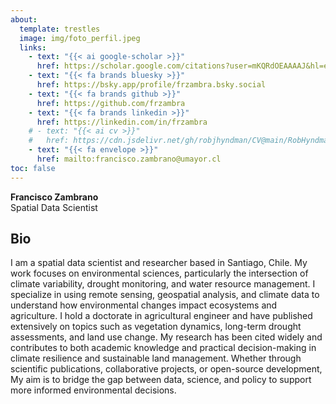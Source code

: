 ```yaml
---
about:
  template: trestles
  image: img/foto_perfil.jpeg
  links:
    - text: "{{< ai google-scholar >}}"
      href: https://scholar.google.com/citations?user=mKQRdOEAAAAJ&hl=es
    - text: "{{< fa brands bluesky >}}"
      href: https://bsky.app/profile/frzambra.bsky.social
    - text: "{{< fa brands github >}}"
      href: https://github.com/frzambra
    - text: "{{< fa brands linkedin >}}"
      href: https://linkedin.com/in/frzambra
    # - text: "{{< ai cv >}}"
    #   href: https://cdn.jsdelivr.net/gh/robjhyndman/CV@main/RobHyndmanCV.pdf
    - text: "{{< fa envelope >}}"
      href: mailto:francisco.zambrano@umayor.cl
toc: false
---
```


<div class="about-link-text">
**Francisco Zambrano**<br>
Spatial Data Scientist<br>
</div>

## Bio

I am a spatial data scientist and researcher based in Santiago, Chile. My work focuses on environmental sciences, particularly the intersection of climate variability, drought monitoring, and water resource management. I specialize in using remote sensing, geospatial analysis, and climate data to understand how environmental changes impact ecosystems and agriculture.
I hold a doctorate in agricultural engineer and have published extensively on topics such as vegetation dynamics, long-term drought assessments, and land use change. My research has been cited widely and contributes to both academic knowledge and practical decision-making in climate resilience and sustainable land management.
Whether through scientific publications, collaborative projects, or open-source development, My aim is to bridge the gap between data, science, and policy to support more informed environmental decisions.

<!-- ## Address -->

<!-- **Mail:** [Hemera Centro de Observación de la Tierra](https://hemera.umayor.cl/), [Universidad Mayor](https://umayor.cl/), Santiago, Chile. -->

<!-- **Office:** Campus Oriente, [Universidad Mayor](https://umayor.cl/), Av. Apoquindo 6901-6947, 7570008 Las Condes, Región Metropolitana, Chile. -->

<!-- <iframe src="https://www.google.com/maps/embed?pb=!1m18!1m12!1m3!1d5737.456669745213!2d-70.56030748702727!3d-33.40793509522815!2m3!1f0!2f0!3f0!3m2!1i1024!2i768!4f13.1!3m3!1m2!1s0x9662cec241761341%3A0xf601ad71e2d186c4!2sCampus%20Oriente%20Universidad%20Mayor!5e1!3m2!1ses-419!2scl!4v1754057780120!5m2!1ses-419!2scl" width="600" height="450" style="border:0;" allowfullscreen="" loading="lazy" referrerpolicy="no-referrer-when-downgrade"></iframe> -->